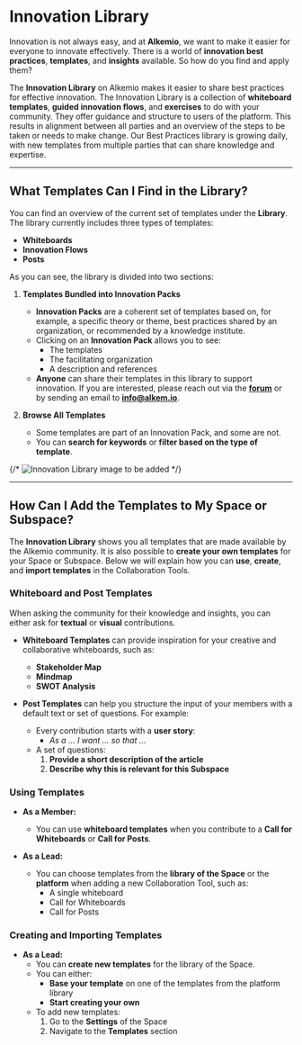 # Innovation Library

Innovation is not always easy, and at **Alkemio**, we want to make it easier for everyone to innovate effectively. There is a world of **innovation best practices**, **templates**, and **insights** available. So how do you find and apply them?

The **Innovation Library** on Alkemio makes it easier to share best practices for effective innovation. The Innovation Library is a collection of **whiteboard templates**, **guided innovation flows**, and **exercises** to do with your community. They offer guidance and structure to users of the platform. This results in alignment between all parties and an overview of the steps to be taken or needs to make change. Our Best Practices library is growing daily, with new templates from multiple parties that can share knowledge and expertise.

---

## What Templates Can I Find in the Library?

You can find an overview of the current set of templates under the **Library**. The library currently includes three types of templates:
- **Whiteboards**
- **Innovation Flows**
- **Posts**

As you can see, the library is divided into two sections:

1. **Templates Bundled into Innovation Packs**
   - **Innovation Packs** are a coherent set of templates based on, for example, a specific theory or theme, best practices shared by an organization, or recommended by a knowledge institute.
   - Clicking on an **Innovation Pack** allows you to see:
     - The templates
     - The facilitating organization
     - A description and references
   - **Anyone** can share their templates in this library to support innovation. If you are interested, please reach out via the **[forum](https://alkem.io/forum)** or by sending an email to **info@alkem.io**.

2. **Browse All Templates**
   - Some templates are part of an Innovation Pack, and some are not.
   - You can **search for keywords** or **filter based on the type of template**.

{/* ![Innovation Library image to be added](#) */}

---

## How Can I Add the Templates to My Space or Subspace?

The **Innovation Library** shows you all templates that are made available by the Alkemio community. It is also possible to **create your own templates** for your Space or Subspace. Below we will explain how you can **use**, **create**, and **import templates** in the Collaboration Tools.

### Whiteboard and Post Templates

When asking the community for their knowledge and insights, you can either ask for **textual** or **visual** contributions.

- **Whiteboard Templates** can provide inspiration for your creative and collaborative whiteboards, such as:
  - **Stakeholder Map**
  - **Mindmap**
  - **SWOT Analysis**

- **Post Templates** can help you structure the input of your members with a default text or set of questions. For example:
  - Every contribution starts with a **user story**:
    - *As a … I want … so that …*
  - A set of questions:
    1. **Provide a short description of the article**
    2. **Describe why this is relevant for this Subspace**

### Using Templates

- **As a Member:**
  - You can use **whiteboard templates** when you contribute to a **Call for Whiteboards** or **Call for Posts**.

- **As a Lead:**
  - You can choose templates from the **library of the Space** or the **platform** when adding a new Collaboration Tool, such as:
    - A single whiteboard
    - Call for Whiteboards
    - Call for Posts

### Creating and Importing Templates

- **As a Lead:**
  - You can **create new templates** for the library of the Space.
  - You can either:
    - **Base your template** on one of the templates from the platform library
    - **Start creating your own**
  - To add new templates:
    1. Go to the **Settings** of the Space
    2. Navigate to the **Templates** section